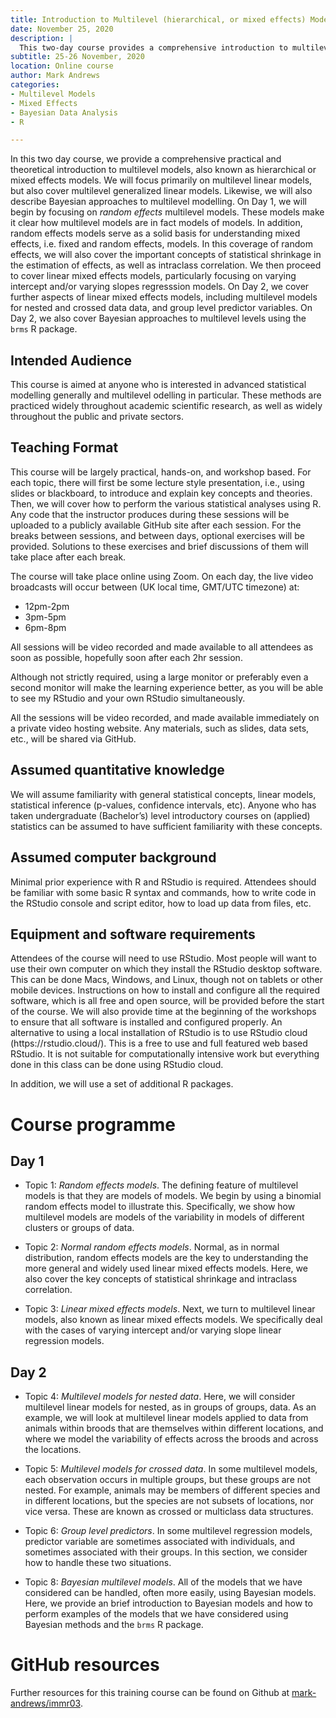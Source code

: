 ```yaml
---
title: Introduction to Multilevel (hierarchical, or mixed effects) Models
date: November 25, 2020
description: |
  This two-day course provides a comprehensive introduction to multilevel models, focusing primarily on multilevel linear models and multilevel generalized linear models. The course also covers Bayesian approaches to multilevel modelling and provides practical hands-on experience using R.
subtitle: 25-26 November, 2020
location: Online course
author: Mark Andrews
categories:
- Multilevel Models
- Mixed Effects
- Bayesian Data Analysis
- R

---
```


In this two day course, we provide a comprehensive practical and theoretical introduction to multilevel models, also known as hierarchical or mixed effects models.
We will focus primarily on multilevel linear models, but also cover multilevel generalized linear models.
Likewise, we will also describe Bayesian approaches to multilevel modelling.
On Day 1, we will begin by focusing on *random effects* multilevel models.
These models make it clear how multilevel models are in fact models of models.
In addition, random effects models serve as a solid basis for understanding mixed effects, i.e. fixed and random effects, models.
In this coverage of random effects, we will also cover the important concepts of statistical shrinkage in the estimation of effects, as well as intraclass correlation.
We then proceed to cover linear mixed effects models, particularly focusing on varying intercept and/or varying slopes regresssion models.
On Day 2, we cover further aspects of linear mixed effects models, including multilevel models for nested and crossed data data, and group level predictor variables.
On Day 2, we also cover Bayesian approaches to multilevel levels using the `brms` R package.

## Intended Audience

This course is aimed at anyone who is interested in advanced statistical modelling generally and multilevel odelling in particular. These methods are practiced widely throughout academic scientific research, as well as widely throughout the public and private sectors.

## Teaching Format

This course will be largely practical, hands-on, and workshop based. For each topic, there will first be some lecture style presentation, i.e., using slides or blackboard, to introduce and explain key concepts and theories. Then, we will cover how to perform the various statistical analyses using R. Any code that the instructor produces during these sessions will be uploaded to a publicly available GitHub site after each session. For the breaks between sessions, and between days, optional exercises will be provided. Solutions to these exercises and brief discussions of them will take place after each break.

The course will take place online using Zoom. On each day, the live video broadcasts will occur between (UK local time, GMT/UTC timezone) at:

* 12pm-2pm
* 3pm-5pm
* 6pm-8pm

All sessions will be video recorded and made available to all attendees as soon as possible, hopefully soon after each 2hr session.

Although not strictly required, using a large monitor or preferably even a second monitor will make the learning experience better, as you will be able to see my RStudio and your own RStudio simultaneously.

All the sessions will be video recorded, and made available immediately on a private video hosting website. Any materials, such as slides, data sets, etc., will be shared via GitHub.

## Assumed quantitative knowledge

We will assume familiarity with general statistical concepts, linear models, statistical inference (p-values, confidence intervals, etc). Anyone who has taken undergraduate (Bachelor's) level introductory courses on (applied) statistics can be assumed to have sufficient familiarity with these concepts.

## Assumed computer background

Minimal prior experience with R and RStudio is required. Attendees should be familiar with some basic R syntax and commands, how to write code in the RStudio console and script editor, how to load up data from files, etc.

## Equipment and software requirements

Attendees of the course will need to use RStudio. Most people will want to use their own computer on which they install the RStudio desktop software. This can be done Macs, Windows, and Linux, though not on tablets or other mobile devices. Instructions on how to install and configure all the required software, which is all free and open source, will be provided before the start of the course. We will also provide time at the beginning of the workshops to ensure that all software is installed and configured properly. An alternative to using a local installation of RStudio is to use RStudio cloud (https://rstudio.cloud/). This is a free to use and full featured web based RStudio. It is not suitable for computationally intensive work but everything done in this class can be done using RStudio cloud.

In addition, we will use a set of additional R packages.

# Course programme

## Day 1

* Topic 1: *Random effects models*. The defining feature of multilevel models is that they are models of models. We begin by using a binomial random effects model to illustrate this. Specifically, we show how multilevel models are models of the variability in models of different clusters or groups of data.

* Topic 2: *Normal random effects models*. Normal, as in normal distribution, random effects models are the key to understanding the more general and widely used linear mixed effects models. Here, we also cover the key concepts of statistical shrinkage and intraclass correlation.

* Topic 3: *Linear mixed effects models*. Next, we turn to multilevel linear models, also known as linear mixed effects models. We specifically deal with the cases of varying intercept and/or varying slope linear regression models.

## Day 2

* Topic 4: *Multilevel models for nested data*. Here, we will consider multilevel linear models for nested, as in groups of groups, data. As an example, we will look at multilevel linear models applied to data from animals within broods that are themselves within different locations, and where we model the variability of effects across the broods and across the locations.

* Topic 5: *Multilevel models for crossed data*. In some multilevel models, each observation occurs in multiple groups, but these groups are not nested. For example, animals may be members of different species and in different locations, but the species are not subsets of locations, nor vice versa. These are known as crossed or multiclass data structures.

* Topic 6: *Group level predictors*. In some multilevel regression models, predictor variable are sometimes associated with individuals, and sometimes associated with their groups. In this section, we consider how to handle these two situations.

* Topic 8: *Bayesian multilevel models*. All of the models that we have considered can be handled, often more easily, using Bayesian models. Here, we provide an brief introduction to Bayesian models and how to perform examples of the models that we have considered using Bayesian methods and the `brms` R package.

# GitHub resources

Further resources for this training course can be found on Github at [mark-andrews/immr03](https://github.com/mark-andrews/immr03).
